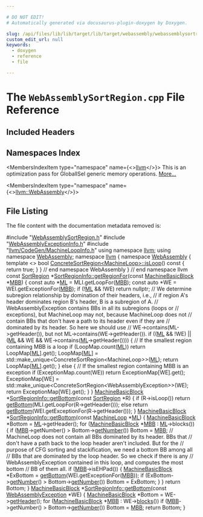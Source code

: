 ```yaml
---

# DO NOT EDIT!
# Automatically generated via docusaurus-plugin-doxygen by Doxygen.

slug: /api/files/lib/lib/target/lib/target/webassembly/webassemblysortregion-cpp
custom_edit_url: null
keywords:
  - doxygen
  - reference
  - file

---
```





# The `WebAssemblySortRegion.cpp` File Reference

<DoxygenPage pluginConfig={pluginConfig}>



## Included Headers

<IncludesList>
<IncludesListItem
  filePath="WebAssemblySortRegion.h"
  permalink="/docs/api/files/lib/lib/target/lib/target/webassembly/webassemblysortregion-h"
  isLocal="true" />
<IncludesListItem
  filePath="WebAssemblyExceptionInfo.h"
  permalink="/docs/api/files/lib/lib/target/lib/target/webassembly/webassemblyexceptioninfo-h"
  isLocal="true" />
<IncludesListItem
  filePath="llvm/CodeGen/MachineLoopInfo.h"
  permalink="/docs/api/files/include/include/llvm/include/llvm/codegen/machineloopinfo-h"
  isLocal="true" />
</IncludesList>

## Namespaces Index

<MembersIndex>

<MembersIndexItem
  type="namespace"
  name={<><a href="/docs/api/namespaces/llvm">llvm</a></>}>
This is an optimization pass for GlobalISel generic memory operations. <a href="/docs/api/namespaces/llvm/#details">More...</a>
</MembersIndexItem>

<MembersIndexItem
  type="namespace"
  name={<><a href="/docs/api/namespaces/llvm/webassembly">llvm::WebAssembly</a></>}>
</MembersIndexItem>

</MembersIndex>


## File Listing

The file content with the documentation metadata removed is:

<ProgramListing>

<Link id="l00001" /><CodeLine lineNumber="1"><span class="doxyHighlightPreprocessor">#include &quot;<a href="/docs/api/files/lib/lib/target/lib/target/webassembly/webassemblysortregion-h">WebAssemblySortRegion.h</a>&quot;</span></CodeLine>
<Link id="l00002" /><CodeLine lineNumber="2"><span class="doxyHighlightPreprocessor">#include &quot;<a href="/docs/api/files/lib/lib/target/lib/target/webassembly/webassemblyexceptioninfo-h">WebAssemblyExceptionInfo.h</a>&quot;</span></CodeLine>
<Link id="l00003" /><CodeLine lineNumber="3"><span class="doxyHighlightPreprocessor">#include &quot;<a href="/docs/api/files/include/include/llvm/include/llvm/codegen/machineloopinfo-h">llvm/CodeGen/MachineLoopInfo.h</a>&quot;</span></CodeLine>
<Link id="l00004" /><CodeLine lineNumber="4"></CodeLine>
<Link id="l00005" /><CodeLine lineNumber="5"><span class="doxyHighlightKeyword">using namespace </span><span class="doxyHighlight"><a href="/docs/api/namespaces/llvm">llvm</a>;</span></CodeLine>
<Link id="l00006" /><CodeLine lineNumber="6"><span class="doxyHighlightKeyword">using namespace </span><span class="doxyHighlight"><a href="/docs/api/namespaces/llvm/webassembly">WebAssembly</a>;</span></CodeLine>
<Link id="l00007" /><CodeLine lineNumber="7"></CodeLine>
<Link id="l00008" /><CodeLine lineNumber="8"><span class="doxyHighlightKeyword">namespace </span><span class="doxyHighlight"><a href="/docs/api/namespaces/llvm">llvm</a> &#123;</span></CodeLine>
<Link id="l00009" /><CodeLine lineNumber="9"><span class="doxyHighlightKeyword">namespace </span><span class="doxyHighlight"><a href="/docs/api/namespaces/llvm/webassembly">WebAssembly</a> &#123;</span></CodeLine>
<Link id="l00010" /><CodeLine lineNumber="10"><span class="doxyHighlightKeyword">template</span><span class="doxyHighlight"> &lt;&gt;</span></CodeLine>
<Link id="l00011" /><CodeLine lineNumber="11" lineLink="/docs/api/classes/llvm/webassembly/concretesortregion/#aae114c8b1967556d90c4ac8739ca25b7"><span class="doxyHighlightKeywordType">bool</span><span class="doxyHighlight"> <a href="/docs/api/classes/llvm/webassembly/concretesortregion/#a7947cb88d7cd7442fd8f896a62cae397">ConcreteSortRegion&lt;MachineLoop&gt;::isLoop</a>()</span><span class="doxyHighlightKeyword"> const </span><span class="doxyHighlight">&#123;</span></CodeLine>
<Link id="l00012" /><CodeLine lineNumber="12"><span class="doxyHighlight">  </span><span class="doxyHighlightKeywordFlow">return</span><span class="doxyHighlight"> </span><span class="doxyHighlightKeyword">true</span><span class="doxyHighlight">;</span></CodeLine>
<Link id="l00013" /><CodeLine lineNumber="13"><span class="doxyHighlight">&#125;</span></CodeLine>
<Link id="l00014" /><CodeLine lineNumber="14"><span class="doxyHighlight">&#125; </span><span class="doxyHighlightComment">// end namespace WebAssembly</span></CodeLine>
<Link id="l00015" /><CodeLine lineNumber="15"><span class="doxyHighlight">&#125; </span><span class="doxyHighlightComment">// end namespace llvm</span></CodeLine>
<Link id="l00016" /><CodeLine lineNumber="16"></CodeLine>
<Link id="l00017" /><CodeLine lineNumber="17" lineLink="/docs/api/classes/llvm/webassembly/sortregioninfo/#a1861096cd822cbab17ddced8c6d3e024"><span class="doxyHighlightKeyword">const</span><span class="doxyHighlight"> <a href="/docs/api/classes/llvm/webassembly/sortregion">SortRegion</a> &#42;<a href="/docs/api/classes/llvm/webassembly/sortregioninfo/#a1861096cd822cbab17ddced8c6d3e024">SortRegionInfo::getRegionFor</a>(</span><span class="doxyHighlightKeyword">const</span><span class="doxyHighlight"> <a href="/docs/api/classes/llvm/machinebasicblock">MachineBasicBlock</a> &#42;<a href="/docs/api/files/lib/lib/target/lib/target/arm/armslshardening-cpp/#a5958512eae2979bd2eb383977996a600">MBB</a>) &#123;</span></CodeLine>
<Link id="l00018" /><CodeLine lineNumber="18"><span class="doxyHighlight">  </span><span class="doxyHighlightKeyword">const</span><span class="doxyHighlight"> </span><span class="doxyHighlightKeyword">auto</span><span class="doxyHighlight"> &#42;<a href="/docs/api/files/lib/lib/analysis/inlineorder-cpp/#a7ee6f0cb51c3b9056199e9a0001fe8c3ad01fd9b01e9dde8bd3dc247afbfb7218">ML</a> = MLI.getLoopFor(<a href="/docs/api/files/lib/lib/target/lib/target/arm/armslshardening-cpp/#a5958512eae2979bd2eb383977996a600">MBB</a>);</span></CodeLine>
<Link id="l00019" /><CodeLine lineNumber="19"><span class="doxyHighlight">  </span><span class="doxyHighlightKeyword">const</span><span class="doxyHighlight"> </span><span class="doxyHighlightKeyword">auto</span><span class="doxyHighlight"> &#42;WE = WEI.getExceptionFor(<a href="/docs/api/files/lib/lib/target/lib/target/arm/armslshardening-cpp/#a5958512eae2979bd2eb383977996a600">MBB</a>);</span></CodeLine>
<Link id="l00020" /><CodeLine lineNumber="20"><span class="doxyHighlight">  </span><span class="doxyHighlightKeywordFlow">if</span><span class="doxyHighlight"> (!<a href="/docs/api/files/lib/lib/analysis/inlineorder-cpp/#a7ee6f0cb51c3b9056199e9a0001fe8c3ad01fd9b01e9dde8bd3dc247afbfb7218">ML</a> &amp;&amp; !WE)</span></CodeLine>
<Link id="l00021" /><CodeLine lineNumber="21"><span class="doxyHighlight">    </span><span class="doxyHighlightKeywordFlow">return</span><span class="doxyHighlight"> </span><span class="doxyHighlightKeyword">nullptr</span><span class="doxyHighlight">;</span></CodeLine>
<Link id="l00022" /><CodeLine lineNumber="22"><span class="doxyHighlight">  </span><span class="doxyHighlightComment">// We determine subregion relationship by domination of their headers, i.e.,</span></CodeLine>
<Link id="l00023" /><CodeLine lineNumber="23"><span class="doxyHighlight">  </span><span class="doxyHighlightComment">// if region A&#39;s header dominates region B&#39;s header, B is a subregion of A.</span></CodeLine>
<Link id="l00024" /><CodeLine lineNumber="24"><span class="doxyHighlight">  </span><span class="doxyHighlightComment">// WebAssemblyException contains BBs in all its subregions (loops or</span></CodeLine>
<Link id="l00025" /><CodeLine lineNumber="25"><span class="doxyHighlight">  </span><span class="doxyHighlightComment">// exceptions), but MachineLoop may not, because MachineLoop does not</span></CodeLine>
<Link id="l00026" /><CodeLine lineNumber="26"><span class="doxyHighlight">  </span><span class="doxyHighlightComment">// contain BBs that don&#39;t have a path to its header even if they are</span></CodeLine>
<Link id="l00027" /><CodeLine lineNumber="27"><span class="doxyHighlight">  </span><span class="doxyHighlightComment">// dominated by its header. So here we should use</span></CodeLine>
<Link id="l00028" /><CodeLine lineNumber="28"><span class="doxyHighlight">  </span><span class="doxyHighlightComment">// WE-&gt;contains(ML-&gt;getHeader()), but not ML-&gt;contains(WE-&gt;getHeader()).</span></CodeLine>
<Link id="l00029" /><CodeLine lineNumber="29"><span class="doxyHighlight">  </span><span class="doxyHighlightKeywordFlow">if</span><span class="doxyHighlight"> ((<a href="/docs/api/files/lib/lib/analysis/inlineorder-cpp/#a7ee6f0cb51c3b9056199e9a0001fe8c3ad01fd9b01e9dde8bd3dc247afbfb7218">ML</a> &amp;&amp; !WE) || (<a href="/docs/api/files/lib/lib/analysis/inlineorder-cpp/#a7ee6f0cb51c3b9056199e9a0001fe8c3ad01fd9b01e9dde8bd3dc247afbfb7218">ML</a> &amp;&amp; WE &amp;&amp; WE-&gt;contains(<a href="/docs/api/files/lib/lib/analysis/inlineorder-cpp/#a7ee6f0cb51c3b9056199e9a0001fe8c3ad01fd9b01e9dde8bd3dc247afbfb7218">ML</a>-&gt;getHeader()))) &#123;</span></CodeLine>
<Link id="l00030" /><CodeLine lineNumber="30"><span class="doxyHighlight">    </span><span class="doxyHighlightComment">// If the smallest region containing MBB is a loop</span></CodeLine>
<Link id="l00031" /><CodeLine lineNumber="31"><span class="doxyHighlight">    </span><span class="doxyHighlightKeywordFlow">if</span><span class="doxyHighlight"> (LoopMap.count(<a href="/docs/api/files/lib/lib/analysis/inlineorder-cpp/#a7ee6f0cb51c3b9056199e9a0001fe8c3ad01fd9b01e9dde8bd3dc247afbfb7218">ML</a>))</span></CodeLine>
<Link id="l00032" /><CodeLine lineNumber="32"><span class="doxyHighlight">      </span><span class="doxyHighlightKeywordFlow">return</span><span class="doxyHighlight"> LoopMap&#91;<a href="/docs/api/files/lib/lib/analysis/inlineorder-cpp/#a7ee6f0cb51c3b9056199e9a0001fe8c3ad01fd9b01e9dde8bd3dc247afbfb7218">ML</a>&#93;.get();</span></CodeLine>
<Link id="l00033" /><CodeLine lineNumber="33"><span class="doxyHighlight">    LoopMap&#91;<a href="/docs/api/files/lib/lib/analysis/inlineorder-cpp/#a7ee6f0cb51c3b9056199e9a0001fe8c3ad01fd9b01e9dde8bd3dc247afbfb7218">ML</a>&#93; = std::make&#95;unique&lt;ConcreteSortRegion&lt;MachineLoop&gt;&gt;(<a href="/docs/api/files/lib/lib/analysis/inlineorder-cpp/#a7ee6f0cb51c3b9056199e9a0001fe8c3ad01fd9b01e9dde8bd3dc247afbfb7218">ML</a>);</span></CodeLine>
<Link id="l00034" /><CodeLine lineNumber="34"><span class="doxyHighlight">    </span><span class="doxyHighlightKeywordFlow">return</span><span class="doxyHighlight"> LoopMap&#91;<a href="/docs/api/files/lib/lib/analysis/inlineorder-cpp/#a7ee6f0cb51c3b9056199e9a0001fe8c3ad01fd9b01e9dde8bd3dc247afbfb7218">ML</a>&#93;.get();</span></CodeLine>
<Link id="l00035" /><CodeLine lineNumber="35"><span class="doxyHighlight">  &#125; </span><span class="doxyHighlightKeywordFlow">else</span><span class="doxyHighlight"> &#123;</span></CodeLine>
<Link id="l00036" /><CodeLine lineNumber="36"><span class="doxyHighlight">    </span><span class="doxyHighlightComment">// If the smallest region containing MBB is an exception</span></CodeLine>
<Link id="l00037" /><CodeLine lineNumber="37"><span class="doxyHighlight">    </span><span class="doxyHighlightKeywordFlow">if</span><span class="doxyHighlight"> (ExceptionMap.count(WE))</span></CodeLine>
<Link id="l00038" /><CodeLine lineNumber="38"><span class="doxyHighlight">      </span><span class="doxyHighlightKeywordFlow">return</span><span class="doxyHighlight"> ExceptionMap&#91;WE&#93;.get();</span></CodeLine>
<Link id="l00039" /><CodeLine lineNumber="39"><span class="doxyHighlight">    ExceptionMap&#91;WE&#93; =</span></CodeLine>
<Link id="l00040" /><CodeLine lineNumber="40"><span class="doxyHighlight">        std::make&#95;unique&lt;ConcreteSortRegion&lt;WebAssemblyException&gt;&gt;(WE);</span></CodeLine>
<Link id="l00041" /><CodeLine lineNumber="41"><span class="doxyHighlight">    </span><span class="doxyHighlightKeywordFlow">return</span><span class="doxyHighlight"> ExceptionMap&#91;WE&#93;.get();</span></CodeLine>
<Link id="l00042" /><CodeLine lineNumber="42"><span class="doxyHighlight">  &#125;</span></CodeLine>
<Link id="l00043" /><CodeLine lineNumber="43"><span class="doxyHighlight">&#125;</span></CodeLine>
<Link id="l00044" /><CodeLine lineNumber="44"></CodeLine>
<Link id="l00045" /><CodeLine lineNumber="45" lineLink="/docs/api/classes/llvm/webassembly/sortregioninfo/#aac78212d33739ad401d1e573346dbe0f"><span class="doxyHighlight"><a href="/docs/api/classes/llvm/machinebasicblock">MachineBasicBlock</a> &#42;<a href="/docs/api/classes/llvm/webassembly/sortregioninfo/#aac78212d33739ad401d1e573346dbe0f">SortRegionInfo::getBottom</a>(</span><span class="doxyHighlightKeyword">const</span><span class="doxyHighlight"> <a href="/docs/api/classes/llvm/webassembly/sortregion">SortRegion</a> &#42;R) &#123;</span></CodeLine>
<Link id="l00046" /><CodeLine lineNumber="46"><span class="doxyHighlight">  </span><span class="doxyHighlightKeywordFlow">if</span><span class="doxyHighlight"> (R-&gt;isLoop())</span></CodeLine>
<Link id="l00047" /><CodeLine lineNumber="47"><span class="doxyHighlight">    </span><span class="doxyHighlightKeywordFlow">return</span><span class="doxyHighlight"> <a href="/docs/api/classes/llvm/webassembly/sortregioninfo/#aac78212d33739ad401d1e573346dbe0f">getBottom</a>(MLI.getLoopFor(R-&gt;getHeader()));</span></CodeLine>
<Link id="l00048" /><CodeLine lineNumber="48"><span class="doxyHighlight">  </span><span class="doxyHighlightKeywordFlow">else</span></CodeLine>
<Link id="l00049" /><CodeLine lineNumber="49"><span class="doxyHighlight">    </span><span class="doxyHighlightKeywordFlow">return</span><span class="doxyHighlight"> <a href="/docs/api/classes/llvm/webassembly/sortregioninfo/#aac78212d33739ad401d1e573346dbe0f">getBottom</a>(WEI.getExceptionFor(R-&gt;getHeader()));</span></CodeLine>
<Link id="l00050" /><CodeLine lineNumber="50"><span class="doxyHighlight">&#125;</span></CodeLine>
<Link id="l00051" /><CodeLine lineNumber="51"></CodeLine>
<Link id="l00052" /><CodeLine lineNumber="52" lineLink="/docs/api/classes/llvm/webassembly/sortregioninfo/#a6ee3593d7995476eab40d83e2ba1fb35"><span class="doxyHighlight"><a href="/docs/api/classes/llvm/machinebasicblock">MachineBasicBlock</a> &#42;<a href="/docs/api/classes/llvm/webassembly/sortregioninfo/#aac78212d33739ad401d1e573346dbe0f">SortRegionInfo::getBottom</a>(</span><span class="doxyHighlightKeyword">const</span><span class="doxyHighlight"> <a href="/docs/api/classes/llvm/machineloop">MachineLoop</a> &#42;<a href="/docs/api/files/lib/lib/analysis/inlineorder-cpp/#a7ee6f0cb51c3b9056199e9a0001fe8c3ad01fd9b01e9dde8bd3dc247afbfb7218">ML</a>) &#123;</span></CodeLine>
<Link id="l00053" /><CodeLine lineNumber="53"><span class="doxyHighlight">  <a href="/docs/api/classes/llvm/machinebasicblock">MachineBasicBlock</a> &#42;Bottom = <a href="/docs/api/files/lib/lib/analysis/inlineorder-cpp/#a7ee6f0cb51c3b9056199e9a0001fe8c3ad01fd9b01e9dde8bd3dc247afbfb7218">ML</a>-&gt;getHeader();</span></CodeLine>
<Link id="l00054" /><CodeLine lineNumber="54"><span class="doxyHighlight">  </span><span class="doxyHighlightKeywordFlow">for</span><span class="doxyHighlight"> (<a href="/docs/api/classes/llvm/machinebasicblock">MachineBasicBlock</a> &#42;<a href="/docs/api/files/lib/lib/target/lib/target/arm/armslshardening-cpp/#a5958512eae2979bd2eb383977996a600">MBB</a> : <a href="/docs/api/files/lib/lib/analysis/inlineorder-cpp/#a7ee6f0cb51c3b9056199e9a0001fe8c3ad01fd9b01e9dde8bd3dc247afbfb7218">ML</a>-&gt;blocks()) &#123;</span></CodeLine>
<Link id="l00055" /><CodeLine lineNumber="55"><span class="doxyHighlight">    </span><span class="doxyHighlightKeywordFlow">if</span><span class="doxyHighlight"> (<a href="/docs/api/files/lib/lib/target/lib/target/arm/armslshardening-cpp/#a5958512eae2979bd2eb383977996a600">MBB</a>-&gt;getNumber() &gt; Bottom-&gt;<a href="/docs/api/classes/llvm/machinebasicblock/#a3aa22d521bd6a7e6b9f35545dc7b0f1e">getNumber</a>())</span></CodeLine>
<Link id="l00056" /><CodeLine lineNumber="56"><span class="doxyHighlight">      Bottom = <a href="/docs/api/files/lib/lib/target/lib/target/arm/armslshardening-cpp/#a5958512eae2979bd2eb383977996a600">MBB</a>;</span></CodeLine>
<Link id="l00057" /><CodeLine lineNumber="57"><span class="doxyHighlight">    </span><span class="doxyHighlightComment">// MachineLoop does not contain all BBs dominated by its header. BBs that</span></CodeLine>
<Link id="l00058" /><CodeLine lineNumber="58"><span class="doxyHighlight">    </span><span class="doxyHighlightComment">// don&#39;t have a path back to the loop header aren&#39;t included. But for the</span></CodeLine>
<Link id="l00059" /><CodeLine lineNumber="59"><span class="doxyHighlight">    </span><span class="doxyHighlightComment">// purpose of CFG sorting and stackification, we need a bottom BB among all</span></CodeLine>
<Link id="l00060" /><CodeLine lineNumber="60"><span class="doxyHighlight">    </span><span class="doxyHighlightComment">// BBs that are dominated by the loop header. So we check if there is any</span></CodeLine>
<Link id="l00061" /><CodeLine lineNumber="61"><span class="doxyHighlight">    </span><span class="doxyHighlightComment">// WebAssemblyException contained in this loop, and computes the most bottom</span></CodeLine>
<Link id="l00062" /><CodeLine lineNumber="62"><span class="doxyHighlight">    </span><span class="doxyHighlightComment">// BB of them all.</span></CodeLine>
<Link id="l00063" /><CodeLine lineNumber="63"><span class="doxyHighlight">    </span><span class="doxyHighlightKeywordFlow">if</span><span class="doxyHighlight"> (<a href="/docs/api/files/lib/lib/target/lib/target/arm/armslshardening-cpp/#a5958512eae2979bd2eb383977996a600">MBB</a>-&gt;isEHPad()) &#123;</span></CodeLine>
<Link id="l00064" /><CodeLine lineNumber="64"><span class="doxyHighlight">      <a href="/docs/api/classes/llvm/machinebasicblock">MachineBasicBlock</a> &#42;ExBottom = <a href="/docs/api/classes/llvm/webassembly/sortregioninfo/#aac78212d33739ad401d1e573346dbe0f">getBottom</a>(WEI.getExceptionFor(<a href="/docs/api/files/lib/lib/target/lib/target/arm/armslshardening-cpp/#a5958512eae2979bd2eb383977996a600">MBB</a>));</span></CodeLine>
<Link id="l00065" /><CodeLine lineNumber="65"><span class="doxyHighlight">      </span><span class="doxyHighlightKeywordFlow">if</span><span class="doxyHighlight"> (ExBottom-&gt;<a href="/docs/api/classes/llvm/machinebasicblock/#a3aa22d521bd6a7e6b9f35545dc7b0f1e">getNumber</a>() &gt; Bottom-&gt;<a href="/docs/api/classes/llvm/machinebasicblock/#a3aa22d521bd6a7e6b9f35545dc7b0f1e">getNumber</a>())</span></CodeLine>
<Link id="l00066" /><CodeLine lineNumber="66"><span class="doxyHighlight">        Bottom = ExBottom;</span></CodeLine>
<Link id="l00067" /><CodeLine lineNumber="67"><span class="doxyHighlight">    &#125;</span></CodeLine>
<Link id="l00068" /><CodeLine lineNumber="68"><span class="doxyHighlight">  &#125;</span></CodeLine>
<Link id="l00069" /><CodeLine lineNumber="69"><span class="doxyHighlight">  </span><span class="doxyHighlightKeywordFlow">return</span><span class="doxyHighlight"> Bottom;</span></CodeLine>
<Link id="l00070" /><CodeLine lineNumber="70"><span class="doxyHighlight">&#125;</span></CodeLine>
<Link id="l00071" /><CodeLine lineNumber="71"></CodeLine>
<Link id="l00072" /><CodeLine lineNumber="72" lineLink="/docs/api/classes/llvm/webassembly/sortregioninfo/#aaf85bffcbc40515b7511a958b7d82ee6"><span class="doxyHighlight"><a href="/docs/api/classes/llvm/machinebasicblock">MachineBasicBlock</a> &#42;<a href="/docs/api/classes/llvm/webassembly/sortregioninfo/#aac78212d33739ad401d1e573346dbe0f">SortRegionInfo::getBottom</a>(</span><span class="doxyHighlightKeyword">const</span><span class="doxyHighlight"> <a href="/docs/api/classes/llvm/webassemblyexception">WebAssemblyException</a> &#42;WE) &#123;</span></CodeLine>
<Link id="l00073" /><CodeLine lineNumber="73"><span class="doxyHighlight">  <a href="/docs/api/classes/llvm/machinebasicblock">MachineBasicBlock</a> &#42;Bottom = WE-&gt;<a href="/docs/api/classes/llvm/webassemblyexception/#af3c62ae509184a4e512a45a483f83314">getHeader</a>();</span></CodeLine>
<Link id="l00074" /><CodeLine lineNumber="74"><span class="doxyHighlight">  </span><span class="doxyHighlightKeywordFlow">for</span><span class="doxyHighlight"> (<a href="/docs/api/classes/llvm/machinebasicblock">MachineBasicBlock</a> &#42;<a href="/docs/api/files/lib/lib/target/lib/target/arm/armslshardening-cpp/#a5958512eae2979bd2eb383977996a600">MBB</a> : WE-&gt;<a href="/docs/api/classes/llvm/webassemblyexception/#a57326ee8f36f47c8c1e95bf8855c4f6e">blocks</a>())</span></CodeLine>
<Link id="l00075" /><CodeLine lineNumber="75"><span class="doxyHighlight">    </span><span class="doxyHighlightKeywordFlow">if</span><span class="doxyHighlight"> (<a href="/docs/api/files/lib/lib/target/lib/target/arm/armslshardening-cpp/#a5958512eae2979bd2eb383977996a600">MBB</a>-&gt;getNumber() &gt; Bottom-&gt;<a href="/docs/api/classes/llvm/machinebasicblock/#a3aa22d521bd6a7e6b9f35545dc7b0f1e">getNumber</a>())</span></CodeLine>
<Link id="l00076" /><CodeLine lineNumber="76"><span class="doxyHighlight">      Bottom = <a href="/docs/api/files/lib/lib/target/lib/target/arm/armslshardening-cpp/#a5958512eae2979bd2eb383977996a600">MBB</a>;</span></CodeLine>
<Link id="l00077" /><CodeLine lineNumber="77"><span class="doxyHighlight">  </span><span class="doxyHighlightKeywordFlow">return</span><span class="doxyHighlight"> Bottom;</span></CodeLine>
<Link id="l00078" /><CodeLine lineNumber="78"><span class="doxyHighlight">&#125;</span></CodeLine>

</ProgramListing>


</DoxygenPage>
